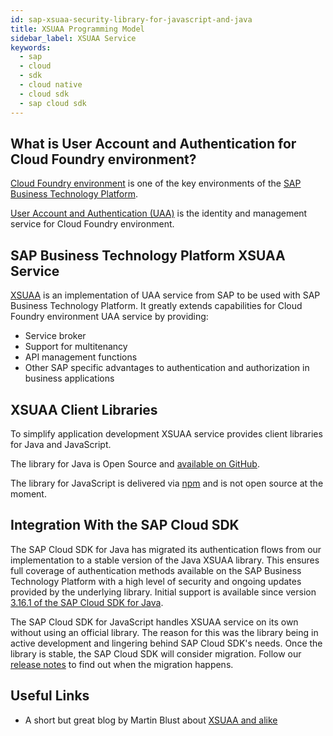 ```yaml
---
id: sap-xsuaa-security-library-for-javascript-and-java
title: XSUAA Programming Model
sidebar_label: XSUAA Service
keywords:
  - sap
  - cloud
  - sdk
  - cloud native
  - cloud sdk
  - sap cloud sdk
---
```


## What is User Account and Authentication for Cloud Foundry environment?

[Cloud Foundry environment](https://help.sap.com/viewer/3504ec5ef16548778610c7e89cc0eac3/Cloud/en-US/9c7092c7b7ae4d49bc8ae35fdd0e0b18.html) is one of the key environments of the [SAP Business Technology Platform](https://www.sap.com/products/cloud-platform.html).

[User Account and Authentication (UAA)](https://docs.cloudfoundry.org/concepts/architecture/uaa.html) is the identity and management service for Cloud Foundry environment.

## SAP Business Technology Platform XSUAA Service

[XSUAA](https://help.sap.com/viewer/65de2977205c403bbc107264b8eccf4b/Cloud/en-US/ea0281368f11472b8d2b145a2a28666c.html) is an implementation of UAA service from SAP to be used with SAP Business Technology Platform.
It greatly extends capabilities for Cloud Foundry environment UAA service by providing:

- Service broker
- Support for multitenancy
- API management functions
- Other SAP specific advantages to authentication and authorization in business applications

## XSUAA Client Libraries

To simplify application development XSUAA service provides client libraries for Java and JavaScript.

The library for Java is Open Source and [available on GitHub](https://github.com/SAP/cloud-security-xsuaa-integration).

The library for JavaScript is delivered via [npm](https://www.npmjs.com/package/@sap/xssec) and is not open source at the moment.

## Integration With the SAP Cloud SDK

The SAP Cloud SDK for Java has migrated its authentication flows from our implementation to a stable version of the Java XSUAA library.
This ensures full coverage of authentication methods available on the SAP Business Technology Platform with a high level of security and ongoing updates provided by the underlying library.
Initial support is available since version [3.16.1 of the SAP Cloud SDK for Java](../java/release-notes-sap-cloud-sdk-for-java#3161).

The SAP Cloud SDK for JavaScript handles XSUAA service on its own without using an official library.
The reason for this was the library being in active development and lingering behind SAP Cloud SDK's needs.
Once the library is stable, the SAP Cloud SDK will consider migration.
Follow our [release notes](../js/release-notes-sap-cloud-sdk-for-javascript-and-typescript) to find out when the migration happens.

## Useful Links

- A short but great blog by Martin Blust about [XSUAA and alike](https://blogs.sap.com/2019/01/07/uaa-xsuaa-platform-uaa-cfuaa-what-is-it-all-about/)
